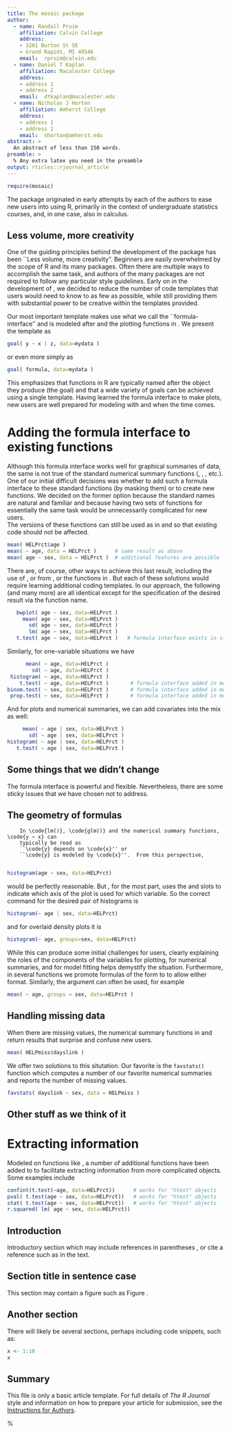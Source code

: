 ```yaml
---
title: The mosaic package
author:
  - name: Randall Pruim
    affiliation: Calvin College
    address:
    - 3201 Burton St SE
    - Grand Rapids, MI 49546
    email:  rpruim@calvin.edu
  - name: Daniel T Kaplan
    affiliation: Macalester College
    address:
    - address 1
    - address 2
    email:  dtkaplan@macalester.edu
  - name: Nicholas J Horton
    affiliation: Amherst College
    address:
    - address 1
    - address 2
    email:  nhorton@amherst.edu
abstract: >
  An abstract of less than 150 words.
preamble: >
  % Any extra latex you need in the preamble
output: rticles::rjournal_article
---
```


```r
require(mosaic)
```

The \CRANpkg{mosaic} package originated in early attempts by each of the authors to 
ease new users into using R, primarily in the context of 
undergraduate statistics courses, and, in one case, also in calculus.


## Less volume, more creativity

One of the guiding principles behind the development of the \CRANpkg{mosaic} package
has been ``Less volume, more creativity".  Beginners are easily overwhelmed by the 
scope of R and its many packages.  Often there are multiple ways to accomplish the 
same task, and authors of the many packages are not required to follow any particular
style guidelines.  Early on in the development of \CRANpkg{mosaic}, we decided to
reduce the number of code templates that users would need to know to as few as possible,
while still providing them with substantial power to be creative within the templates provided.

Our most important template makes use what we call the ``formula-interface'' and is modeled
after \code{lm()} and the plotting functions in \CRANpkg{lattice}.  We present the template as

```r
goal( y ~ x | z, data=mydata )
```

or even more simply as

```r
goal( formula, data=mydata )
```

This emphasizes that functions in R are typically named after the object they 
produce (the goal) and that a wide variety of goals can be achieved using a 
single template.  Having learned the formula interface to make \CRANpkg{lattice} plots, 
new users are well prepared for modeling with
\code{lm()} and \code{glm()} when the time comes. 

# Adding the formula interface to existing functions

Although this formula interface works well for graphical summaries of data, the
same is not true of the standard numerical summary functions (\code{mean()}, 
\code{median()}, \code{sd()}, etc.).  One of our initial
difficult decisions was whether to add such a formula interface to these
standard functions (by masking them) or to create new functions.  We decided on the former 
option because the standard names are natural and familiar and because 
having two sets of functions for essentially the same task would be unnecessarily 
complicated for new users.  
The \CRANpkg{mosaic} 
versions of these functions can still be used as in \CRANpkg{stats} and \CRANpkg{base} so that
existing code should not be affected.

```r
mean( HELPrct$age )
mean( ~ age, data = HELPrct )      # same result as above 
mean( age ~ sex, data = HELPrct )  # additional features are possible
```

There are, of course, other ways to achieve this last result, including the use of 
\code{aggregate()}, or \code{summary()} from \CRANpkg{Hmisc}, or the functions in 
\CRANpkg{plyr}.   But each of these solutions would require learning additional coding 
templates.  In our approach, the following (and many more) are all identical except for 
the specification of the desired result via the function name.

```r
   bwplot( age ~ sex, data=HELPrct )
     mean( age ~ sex, data=HELPrct )
       sd( age ~ sex, data=HELPrct )
       lm( age ~ sex, data=HELPrct )
   t.test( age ~ sex, data=HELPrct )   # formula interface exists in stats
```

Similarly, for one-variable situations we have 

```r
      mean( ~ age, data=HELPrct )
        sd( ~ age, data=HELPrct )
 histogram( ~ age, data=HELPrct )
    t.test( ~ age, data=HELPrct )       # formula interface added in mosaic
binom.test( ~ sex, data=HELPrct )       # formula interface added in mosaic
 prop.test( ~ sex, data=HELPrct )       # formula interface added in mosaic
```

And for plots and numerical summaries, we can add covariates into the mix as well:
```r
     mean( ~ age | sex, data=HELPrct )
       sd( ~ age | sex, data=HELPrct )
histogram( ~ age | sex, data=HELPrct )
   t.test( ~ age | sex, data=HELPrct )
```

## Some things that we didn't change

The formula interface is powerful and flexible.  Nevertheless, there are some
sticky issues that we have chosen not to address.

##	The geometry of \CRANpkg{lattice} formulas

		In \code{lm()}, \code{glm()} and the numerical summary functions, \code{y ~ x} can
		typically be read as 
		``\code{y} depends on \code{x}'' or
		``\code{y} is modeled by \code{x}''.  From this perspective,
		
```r
histogram(age ~ sex, data=HELPrct)
```

would be perfectly reasonable.  But \CRANpkg{lattice}, for the most part, 
uses the \code{y} and \code{x} slots to indicate which axis of the plot is used 
for which variable. So the correct \CRANpkg{lattice} command for the desired
pair of histograms is 

```r
histogram(~ age | sex, data=HELPrct)
```

and for overlaid density plots it is 

```r
histogram(~ age, groups=sex, data=HELPrct)
```

While this can produce some initial challenges for users, clearly explaining the roles 
of the components of the variables for plotting, for numerical summaries, and for model 
fitting helps demystify the situation.  Furthermore, in several functions we promote formulas
of the form \code{~ x | z} to \code{x ~ z} to allow either format.  Similarly, the \code{groups}
argument can often be used, for example

```r
mean( ~ age, groups = sex, data=HELPrct )  
```

## Handling missing data

When there are missing values,
the numerical summary functions in \CRANpkg{base} and \CRANpkg{stats} return
results that surprise and confuse new users.
```r
mean( HELPmiss$dayslink )
```
We offer two solutions to this situtation.  Our favorite is the `favstats()` function
which computes a number of our favorite numerical summaries and reports the number of 
missing values.
```r
favstats( dayslink ~ sex, data = HELPmiss )
```


## Other stuff as we think of it


# Extracting information

Modeled on functions like \code{resid()}, a number of additional functions have
been added to \CRANpkg{mosaic} to facilitate extracting information from more
complicated objects.  Some examples include

```r
confint(t.test(~age, data=HELPrct))      # works for "htest" objects
pval( t.test(age ~ sex, data=HELPrct))   # works for "htest" objects
stat( t.test(age ~ sex, data=HELPrct))   # works for "htest" objects
r.squared( lm( age ~ sex, data=HELPrct))
```

\section{Simplifying randomization}

\subsection{Using do() for repetition}

\subsection{sample(), resample(), and shuffle()}

\subsection{do() and confint()}

\subsection{statTally()}


\section{Calculus in R}

\section{Some additional bells and whistles}




## Introduction

Introductory section which may include references in parentheses
\citep{R}, or cite a reference such as \citet{R} in the text.

## Section title in sentence case

This section may contain a figure such as Figure \ref{figure:rlogo}.

\begin{figure}[htbp]
  \centering
  \includegraphics{Rlogo}
  \caption{The logo of R.}
  \label{figure:rlogo}
\end{figure}

## Another section

There will likely be several sections, perhaps including code snippets, such as:

```r
x <- 1:10
x
```


## Summary

This file is only a basic article template. For full details of _The R Journal_ style and information on how to prepare your article for submission, see the [Instructions for Authors](http://journal.r-project.org/latex/RJauthorguide.pdf).

\bibliography{RJreferences}
%\bibliography{pruim-horton-kaplan}
